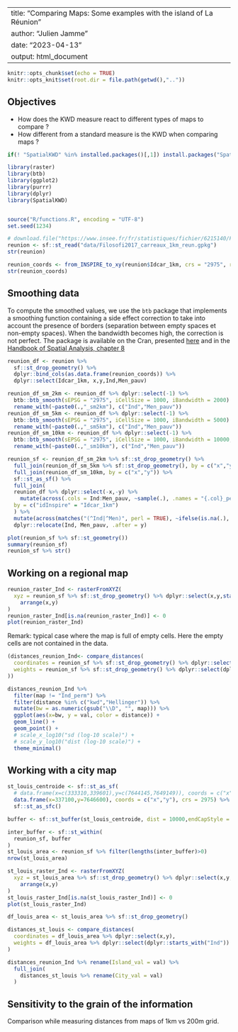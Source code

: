 ----
title: "Comparing Maps: Some examples with the island of La Réunion"
author: "Julien Jamme"
date: "2023-04-13"
output: html_document
---

```r
knitr::opts_chunk$set(echo = TRUE)
knitr::opts_knit$set(root.dir = file.path(getwd(),".."))
```


## Objectives

- How does the KWD measure react to different types of maps to compare ?
- How different from a standard measure is the KWD when comparing maps ?

```r
if(! "SpatialKWD" %in% installed.packages()[,1]) install.packages("SpatialKWD")

library(raster)
library(btb)
library(ggplot2)
library(purrr)
library(dplyr)
library(SpatialKWD)


source("R/functions.R", encoding = "UTF-8")
set.seed(1234)
```

```r
# download.file("https://www.insee.fr/fr/statistiques/fichier/6215140/Filosofi2017_carreaux_1km_gpkg.zip", "filo2017_1km_gpkg.zip")
reunion <- sf::st_read("data/Filosofi2017_carreaux_1km_reun.gpkg")
str(reunion)
```

```r
reunion_coords <- from_INSPIRE_to_xy(reunion$Idcar_1km, crs = "2975", res = "1000m")
str(reunion_coords)
```


## Smoothing data

To compute the smoothed values, we use the `btb` package that implements a smoothing function 
containing a side effect correction to take into account the presence of borders 
(separation between empty spaces et non-empty spaces). When the bandwidth becomes high, 
the correction is not perfect. The package is available on the Cran, presented 
[here](https://inseefr.github.io/btb/) and in the 
[Handbook of Spatial Analysis, chapter 8](https://www.insee.fr/en/information/3635545)

```r
reunion_df <- reunion %>% 
  sf::st_drop_geometry() %>% 
  dplyr::bind_cols(as.data.frame(reunion_coords)) %>% 
  dplyr::select(Idcar_1km, x,y,Ind,Men_pauv)

reunion_df_sm_2km <- reunion_df %>% dplyr::select(-1) %>% 
  btb::btb_smooth(sEPSG = "2975", iCellSize = 1000, iBandwidth = 2000) %>% 
  rename_with(~paste0(.,"_sm2km"), c("Ind","Men_pauv"))
reunion_df_sm_5km <- reunion_df %>% dplyr::select(-1) %>% 
  btb::btb_smooth(sEPSG = "2975", iCellSize = 1000, iBandwidth = 5000) %>% 
  rename_with(~paste0(.,"_sm5km"), c("Ind","Men_pauv"))
reunion_df_sm_10km <- reunion_df %>% dplyr::select(-1) %>% 
  btb::btb_smooth(sEPSG = "2975", iCellSize = 1000, iBandwidth = 10000, inspire = TRUE) %>% 
  rename_with(~paste0(.,"_sm10km"), c("Ind","Men_pauv"))

reunion_sf <- reunion_df_sm_2km %>% sf::st_drop_geometry() %>%  
  full_join(reunion_df_sm_5km %>% sf::st_drop_geometry(), by = c("x","y")) %>% 
  full_join(reunion_df_sm_10km, by = c("x","y")) %>% 
  sf::st_as_sf() %>% 
  full_join(
  reunion_df %>% dplyr::select(-x,-y) %>% 
    mutate(across(.cols = Ind:Men_pauv, ~sample(.), .names = "{.col}_perm")),
  by = c("idInspire" = "Idcar_1km")
  ) %>% 
  mutate(across(matches("(^Ind|^Men)", perl = TRUE), ~ifelse(is.na(.), 0, .)))%>% 
  dplyr::relocate(Ind, Men_pauv, .after = y)

plot(reunion_sf %>% sf::st_geometry())
summary(reunion_sf)
reunion_sf %>% str()
```

## Working on a regional map 

```r
reunion_raster_Ind <- rasterFromXYZ(
  xyz = reunion_sf %>% sf::st_drop_geometry() %>% dplyr::select(x,y,starts_with("Ind")) %>% 
    arrange(x,y)
)
reunion_raster_Ind[is.na(reunion_raster_Ind)] <- 0
plot(reunion_raster_Ind)
```
Remark: typical case where the map is full of empty cells. Here the empty cells 
are not contained in the data.


```r
(distances_reunion_Ind<- compare_distances(
  coordinates = reunion_sf %>% sf::st_drop_geometry() %>% dplyr::select(x,y),
  weights = reunion_sf %>% sf::st_drop_geometry() %>% dplyr::select(dplyr::starts_with("Ind"))
))
```

```r
distances_reunion_Ind %>%
  filter(map != "Ind_perm") %>% 
  filter(distance %in% c("kwd","Hellinger")) %>% 
  mutate(bw = as.numeric(gsub("\\D", "", map))) %>% 
  ggplot(aes(x=bw, y = val, color = distance)) +
  geom_line() +
  geom_point() +
  # scale_x_log10("sd (log-10 scale)") +
  # scale_y_log10("dist (log-10 scale)") +
  theme_minimal()
```


## Working with a city map


```r
st_louis_centroide <- sf::st_as_sf(
  # data.frame(x=c(333310,339601),y=c(7644145,7649149)), coords = c("x","y"), crs = 2975) %>% 
  data.frame(x=337100,y=7646600), coords = c("x","y"), crs = 2975) %>% 
  sf::st_as_sfc()

buffer <- sf::st_buffer(st_louis_centroide, dist = 10000,endCapStyle = "SQUARE")
```

```r
inter_buffer <- sf::st_within(
  reunion_sf, buffer
)
st_louis_area <- reunion_sf %>% filter(lengths(inter_buffer)>0)
nrow(st_louis_area)
```

```r
st_louis_raster_Ind <- rasterFromXYZ(
  xyz = st_louis_area %>% sf::st_drop_geometry() %>% dplyr::select(x,y,starts_with("Ind")) %>% 
    arrange(x,y)
)
st_louis_raster_Ind[is.na(st_louis_raster_Ind)] <- 0
plot(st_louis_raster_Ind)
```


```r
df_louis_area <- st_louis_area %>% sf::st_drop_geometry()

distances_st_louis <- compare_distances(
  coordinates = df_louis_area %>% dplyr::select(x,y),
  weights = df_louis_area %>% dplyr::select(dplyr::starts_with("Ind"))
)
```


```r
distances_reunion_Ind %>% rename(Island_val = val) %>% 
  full_join(
    distances_st_louis %>% rename(City_val = val)
  )
```


## Sensitivity to the grain of the information

Comparison while measuring distances from maps of 1km vs 200m grid.

